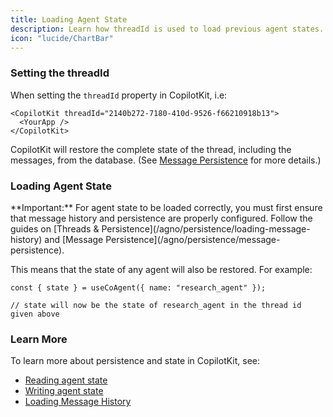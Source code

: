 ```yaml
---
title: Loading Agent State
description: Learn how threadId is used to load previous agent states.
icon: "lucide/ChartBar"
---
```


### Setting the threadId

When setting the `threadId` property in CopilotKit, i.e:

```tsx
<CopilotKit threadId="2140b272-7180-410d-9526-f66210918b13">
  <YourApp />
</CopilotKit>
```

CopilotKit will restore the complete state of the thread, including the messages, from the database.
(See [Message Persistence](/agno/persistence/message-persistence) for more details.)

### Loading Agent State

<Callout>
  **Important:** For agent state to be loaded correctly, you must first ensure
  that message history and persistence are properly configured. Follow the
  guides on [Threads &
  Persistence](/agno/persistence/loading-message-history) and [Message
  Persistence](/agno/persistence/message-persistence).
</Callout>

This means that the state of any agent will also be restored. For example:

```tsx
const { state } = useCoAgent({ name: "research_agent" });

// state will now be the state of research_agent in the thread id given above
```

### Learn More

To learn more about persistence and state in CopilotKit, see:

- [Reading agent state](/agno/shared-state/in-app-agent-read)
- [Writing agent state](/agno/shared-state/in-app-agent-write)
- [Loading Message History](/agno/persistence/loading-message-history) 